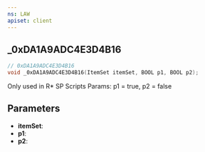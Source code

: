 ```yaml
---
ns: LAW
apiset: client
---
```

## _0xDA1A9ADC4E3D4B16

```c
// 0xDA1A9ADC4E3D4B16
void _0xDA1A9ADC4E3D4B16(ItemSet itemSet, BOOL p1, BOOL p2);
```

Only used in R* SP Scripts
Params: p1 = true, p2 = false

## Parameters
* **itemSet**:
* **p1**:
* **p2**: